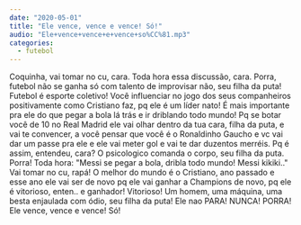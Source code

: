 ```yaml
---
date: "2020-05-01"
title: "Ele vence, vence e vence! Só!"
audio: "Ele+vence+vence+e+vence+so%CC%81.mp3"
categories:
  - futebol
---
```


<Transcription>
  Coquinha, vai tomar no cu, cara. Toda hora essa discussão, cara. Porra, futebol não se ganha só com talento de improvisar não, seu filha da puta! Futebol é esporte coletivo! Você influenciar no jogo dos seus companheiros positivamente como Cristiano faz, pq ele é um líder nato! É mais importante pra ele do que pegar a bola lá trás e ir driblando todo mundo! Pq se botar você de 10 no Real Madrid ele vai olhar dentro da tua cara, filha da puta, e vai te convencer, a você pensar que você é o Ronaldinho Gaucho e vc vai dar um passe pra ele e ele vai meter gol e vai te dar duzentos merréis. Pq é assim, entendeu, cara? O psicologico comanda o corpo, seu filha da puta. Porra! Toda hora: "Messi se pegar a bola, dribla todo mundo! Messi kikiki.." Vai tomar no cu, rapá! O melhor do mundo é o Cristiano, ano passado e esse ano ele vai ser de novo pq ele vai ganhar a Champions de novo, pq ele é vitorioso, enten.. e ganhador! Vitorioso! Um homem, uma máquina, uma besta enjaulada com ódio, seu filha da puta! Ele nao PARA! NUNCA! PORRA! Ele vence, vence e vence! Só!
</Transcription>